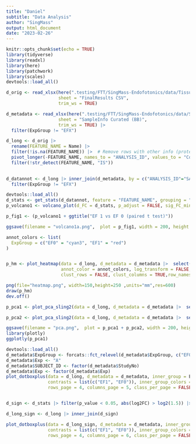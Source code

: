 ```yaml
---
title: "Daniel"
subtitle: "Data Analysis"
author: "SingMass"
output: html_document
date: "2023-02-26"
---
```


```r
knitr::opts_chunk$set(echo = TRUE)
library(tidyverse)
library(readxl)
library(here)
library(patchwork)
library(scales)
devtools::load_all()
```

```r
d_orig <- read_xlsx(here(".testing/FTT/SingMass-Endofotonics/data/Tissue_Endofotonics_Report 20230114.xlsx"), 
                    sheet = "FinalResults CSV", 
                    trim_ws = TRUE)

d_metadata <- read_xlsx(here(".testing/FTT/SingMass-Endofotonics/data/SNUH samples Info.xlsx"), 
                    sheet = "SampleInfo Curated (BB)", 
                    trim_ws = TRUE) |> 
  filter(ExpGroup != "EFX")

d_long <- d_orig |> 
  rename(FEATURE_NAME = Name) |> 
  filter(!is.na(FEATURE_NAME)) |>  # Remove rows with other info (protein conc etc)
  pivot_longer(-FEATURE_NAME, names_to = "ANALYSIS_ID", values_to = "Concentration") |> 
  filter(!str_detect(FEATURE_NAME, "IS")) 
  


```


```r
d_datannot <- d_long |> inner_join(d_metadata, by = c("ANALYSIS_ID"="SAMPLE_ID")) |> 
  filter(ExpGroup != "EFX")

devtools::load_all()
d_stats <- get_stats(d_datannot, feature = "FEATURE_NAME", grouping = "ExpGroup", group_case = "EF1", group_ref = "EF0", paired = TRUE)
p_volcano1 <- volcano_plot(d_FC = d_stats, p_adjust = FALSE, sig_FC_min = 1.5, sig_p_value_min = 0.05, symmetric_x = TRUE, point_size = 1, point_transparency = 0.5, scale_factor = 1, scale_factor_species_label = .5, axistick = 1)

p_fig1 <- (p_volcano1 + ggtitle("EF 1 vs EF 0 (paired t test)"))

ggsave(filename = "volcano1a.png",  plot = p_fig1, width = 200, height = 100, units = "mm", dpi = 600)

```

```r

annot_colors <- list(
  ExpGroup = c("EF0" = "cyan3", "EF1" = "red")
)


p_hm <- plot_heatmap(data = d_long, d_metadata = d_metadata |>  select(ANALYSIS_ID = SAMPLE_ID, ExpGroup), 
                     annot_color = annot_colors, log_transform = FALSE, split_variable = NULL, 
                     clust_rows = FALSE, clust_columns = TRUE,row_names_size = 3, col_names_size = 8) 

png(file="heatmap.png", width=150,height=250 ,units="mm",res=600)
draw(p_hm)
dev.off()
```

```r
p_pca1 <- plot_pca_sling2(data = d_long, d_metadata = d_metadata |>  select(ANALYSIS_ID = SAMPLE_ID, ExpGroup), log_transform = FALSE, dim_x = 1, dim_y = 2, grouping = "ExpGroup", annot_color = annot_colors$ExpGroup, point_size = 4, fill_alpha = 0.05, ellipse = TRUE, mark_ellipse = FALSE) 

p_pca2 <- plot_pca_sling2(data = d_long, d_metadata = d_metadata |>  select(ANALYSIS_ID = SAMPLE_ID, ExpGroup), log_transform = FALSE, dim_x = 3, dim_y = 4, grouping = "ExpGroup", annot_color = annot_colors$ExpGroup, point_size = 4, fill_alpha = 0.05, ellipse = TRUE, mark_ellipse = FALSE)

ggsave(filename = "pca.png",  plot = p_pca1 + p_pca2, width = 200, height = 100, units = "mm", dpi = 600)
library(plotly)
ggplotly(p_pca1)
```

```r
devtools::load_all()
d_metadata$ExpGroup <- forcats::fct_relevel(d_metadata$ExpGroup, c("EF0", "EF1"))
d_metadata$Exp <- "A"
d_metadata$SUBJECT_ID <- factor(d_metadata$StudyNo)
d_metadata$Exp <- factor(d_metadata$Exp)
plot_dotboxplus(data = d_long, d_metadata = d_metadata, inner_group = ExpGroup, outer_group = Exp, 
                contrasts = list(c("EF1", "EF0")), inner_group_colors = annot_colors$ExpGroup, 
                rows_page = 4, columns_page = 5, class_per_page = FALSE, save_pdf = TRUE, filename = "dotplots2.pdf", paired = TRUE, scale_text =1, scale_signf = 2.5)


d_sign <- d_stats |> filter(p_value < 0.05, abs(log2FC) > log2(1.5)) |> select(FEATURE_NAME)

d_long_sign <- d_long |> inner_join(d_sign)

plot_dotboxplus(data = d_long_sign, d_metadata = d_metadata, inner_group = ExpGroup, outer_group = Exp, 
                contrasts = list(c("EF1", "EF0")), inner_group_colors = annot_colors$ExpGroup, 
                rows_page = 4, columns_page = 6, class_per_page = FALSE, save_pdf = TRUE, filename = "dotplots2sigf.pdf", paired = TRUE, scale_text =.7, scale_signf = 1.5)
```

